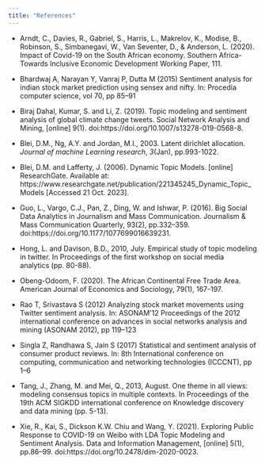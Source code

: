 ```yaml
---
title: "References"
---
```


-   Arndt, C., Davies, R., Gabriel, S., Harris, L., Makrelov, K., Modise, B., Robinson, S., Simbanegavi, W., Van Seventer, D., & Anderson, L. (2020). Impact of Covid-19 on the South African economy. Southern Africa-Towards Inclusive Economic Development Working Paper, 111.

-   Bhardwaj A, Narayan Y, Vanraj P, Dutta M (2015) Sentiment analysis for indian stock market prediction using sensex and nifty. In: Procedia computer science, vol 70, pp 85--91

-   Biraj Dahal, Kumar, S. and Li, Z. (2019). Topic modeling and sentiment analysis of global climate change tweets. Social Network Analysis and Mining, \[online\] 9(1). doi:https://doi.org/10.1007/s13278-019-0568-8.

-   Blei, D.M., Ng, A.Y. and Jordan, M.I., 2003. Latent dirichlet allocation. *Journal of machine Learning research*, *3*(Jan), pp.993-1022.

-   Blei, D.M. and Lafferty, J. (2006). Dynamic Topic Models. \[online\] ResearchGate. Available at: https://www.researchgate.net/publication/221345245_Dynamic_Topic_Models \[Accessed 21 Oct. 2023\].

-   Guo, L., Vargo, C.J., Pan, Z., Ding, W. and Ishwar, P. (2016). Big Social Data Analytics in Journalism and Mass Communication. Journalism & Mass Communication Quarterly, 93(2), pp.332--359. doi:https://doi.org/10.1177/1077699016639231.

-    Hong, L. and Davison, B.D., 2010, July. Empirical study of topic modeling in twitter. In Proceedings of the first workshop on social media analytics (pp. 80-88).

-   Obeng-Odoom, F. (2020). The African Continental Free Trade Area. American Journal of Economics and Sociology, 79(1), 167-197.

-   Rao T, Srivastava S (2012) Analyzing stock market movements using Twitter sentiment analysis. In: ASONAM\'12 Proceedings of the 2012 international conference on advances in social networks analysis and mining (ASONAM 2012), pp 119--123

-   Singla Z, Randhawa S, Jain S (2017) Statistical and sentiment analysis of consumer product reviews. In: 8th International conference on computing, communication and networking technologies (ICCCNT), pp 1--6

-   Tang, J., Zhang, M. and Mei, Q., 2013, August. One theme in all views: modeling consensus topics in multiple contexts. In Proceedings of the 19th ACM SIGKDD international conference on Knowledge discovery and data mining (pp. 5-13).

-   Xie, R., Kai, S., Dickson K.W. Chiu and Wang, Y. (2021). Exploring Public Response to COVID-19 on Weibo with LDA Topic Modeling and Sentiment Analysis. Data and Information Management, \[online\] 5(1), pp.86--99. doi:https://doi.org/10.2478/dim-2020-0023.
